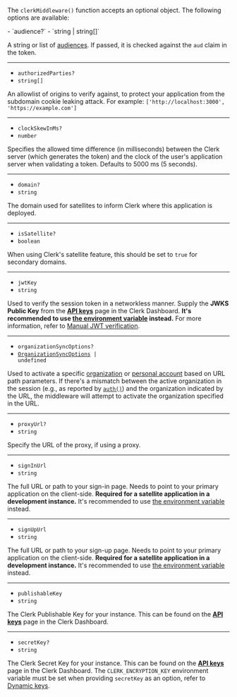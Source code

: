 The `clerkMiddleware()` function accepts an optional object. The following options are available:

<Properties>
  - `audience?`
  - `string | string[]`

  A string or list of [audiences](https://datatracker.ietf.org/doc/html/rfc7519#section-4.1.3). If passed, it is checked against the `aud` claim in the token.

  ---

  - `authorizedParties?`
  - `string[]`

  An allowlist of origins to verify against, to protect your application from the subdomain cookie leaking attack. For example: `['http://localhost:3000', 'https://example.com']`

  ---

  - `clockSkewInMs?`
  - `number`

  Specifies the allowed time difference (in milliseconds) between the Clerk server (which generates the token) and the clock of the user's application server when validating a token. Defaults to 5000 ms (5 seconds).

  ---

  - `domain?`
  - `string`

  The domain used for satellites to inform Clerk where this application is deployed.

  ---

  - `isSatellite?`
  - `boolean`

  When using Clerk's satellite feature, this should be set to `true` for secondary domains.

  ---

  - `jwtKey`
  - `string`

  Used to verify the session token in a networkless manner. Supply the **JWKS Public Key** from the [**API keys**](https://dashboard.clerk.com/last-active?path=api-keys) page in the Clerk Dashboard. **It's recommended to use [the environment variable](/docs/guides/development/clerk-environment-variables) instead.** For more information, refer to [Manual JWT verification](/docs/guides/development/manual-jwt).

  ---

  - `organizationSyncOptions?`
  - <code>[OrganizationSyncOptions](#organization-sync-options) | undefined</code>

  Used to activate a specific [organization](/docs/organizations/overview) or [personal account](/docs/organizations/organization-workspaces) based on URL path parameters. If there's a mismatch between the active organization in the session (e.g., as reported by [`auth()`](/docs/references/nextjs/app-router/auth)) and the organization indicated by the URL, the middleware will attempt to activate the organization specified in the URL.

  ---

  - `proxyUrl?`
  - `string`

  Specify the URL of the proxy, if using a proxy.

  ---

  - `signInUrl`
  - `string`

  The full URL or path to your sign-in page. Needs to point to your primary application on the client-side. **Required for a satellite application in a development instance.** It's recommended to use [the environment variable](/docs/guides/development/clerk-environment-variables#sign-in-and-sign-up-redirects) instead.

  ---

  - `signUpUrl`
  - `string`

  The full URL or path to your sign-up page. Needs to point to your primary application on the client-side. **Required for a satellite application in a development instance.** It's recommended to use [the environment variable](/docs/guides/development/clerk-environment-variables#sign-in-and-sign-up-redirects) instead.

  ---

  - `publishableKey`
  - `string`

  The Clerk Publishable Key for your instance. This can be found on the [**API keys**](https://dashboard.clerk.com/last-active?path=api-keys) page in the Clerk Dashboard.

  ---

  - `secretKey?`
  - `string`

  The Clerk Secret Key for your instance. This can be found on the [**API keys**](https://dashboard.clerk.com/last-active?path=api-keys) page in the Clerk Dashboard. The `CLERK_ENCRYPTION_KEY` environment variable must be set when providing `secretKey` as an option, refer to [Dynamic keys](#dynamic-keys).
</Properties>
